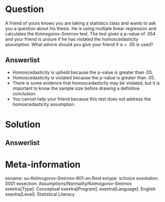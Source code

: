 Question
========
  
A friend of yours knows you are taking a statistics class and wants to ask you a question about his thesis. He is using multiple linear regression and calculates the Kolmogorov-Smirnov test. The test gives a p-value of $.054$ and your friend is unsure if he has violated the homoscedasticity assumption. What advice should you give your friend if $\alpha =.05$ is used?
  
Answerlist
----------
* Homoscedasticity is upheld because the p-value is greater than .05.
* Homoscedasticity is violated because the p-value is greater than .05.
* There is some evidence that homoscedasticity may be violated, but it is important to know the sample size before drawing a definitive conclusion.
* You cannot help your friend because this test does not address the homoscedasticity assumption.


Solution
========
  


Answerlist
----------



Meta-information
================
exname: uu-Kolmogorov-Smirnov-801-en.Rmd
extype: schoice
exsolution: 0001
exsection: Assumptions/Normality/Kolmogorov-Smirnov
exextra[Type]: Conceptual
exextra[Program]: 
exextra[Language]: English
exextra[Level]: Statistical Literacy
